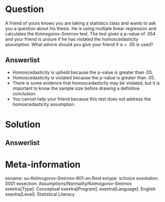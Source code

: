 Question
========
  
A friend of yours knows you are taking a statistics class and wants to ask you a question about his thesis. He is using multiple linear regression and calculates the Kolmogorov-Smirnov test. The test gives a p-value of $.054$ and your friend is unsure if he has violated the homoscedasticity assumption. What advice should you give your friend if $\alpha =.05$ is used?
  
Answerlist
----------
* Homoscedasticity is upheld because the p-value is greater than .05.
* Homoscedasticity is violated because the p-value is greater than .05.
* There is some evidence that homoscedasticity may be violated, but it is important to know the sample size before drawing a definitive conclusion.
* You cannot help your friend because this test does not address the homoscedasticity assumption.


Solution
========
  


Answerlist
----------



Meta-information
================
exname: uu-Kolmogorov-Smirnov-801-en.Rmd
extype: schoice
exsolution: 0001
exsection: Assumptions/Normality/Kolmogorov-Smirnov
exextra[Type]: Conceptual
exextra[Program]: 
exextra[Language]: English
exextra[Level]: Statistical Literacy
